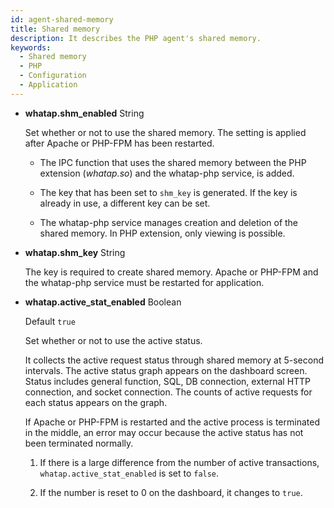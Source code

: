 ```yaml
---
id: agent-shared-memory
title: Shared memory
description: It describes the PHP agent's shared memory.
keywords:
  - Shared memory
  - PHP
  - Configuration
  - Application
---
```


- **whatap.shm_enabled** <span class='type'>String</span>

  Set whether or not to use the shared memory. The setting is applied after Apache or PHP-FPM has been restarted.

  - The IPC function that uses the shared memory between the PHP extension (_whatap.so_) and the whatap-php service, is added.

  - The key that has been set to `shm_key` is generated. If the key is already in use, a different key can be set.

  - The whatap-php service manages creation and deletion of the shared memory. In PHP extension, only viewing is possible.

- **whatap.shm_key** <span class='type'>String</span>

  The key is required to create shared memory. Apache or PHP-FPM and the whatap-php service must be restarted for application.

- **whatap.active_stat_enabled** <span class='type'>Boolean</span>

  Default `true`

  Set whether or not to use the active status.  

  It collects the active request status through shared memory at 5-second intervals. The active status graph appears on the dashboard screen. Status includes general function, SQL, DB connection, external HTTP connection, and socket connection. The counts of active requests for each status appears on the graph.

  If Apache or PHP-FPM is restarted and the active process is terminated in the middle, an error may occur because the active status has not been terminated normally.

  1. If there is a large difference from the number of active transactions, `whatap.active_stat_enabled` is set to `false`. 

  2. If the number is reset to 0 on the dashboard, it changes to `true`.
